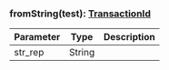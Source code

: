 

### fromString(test): [TransactionId](#transactionid)



| Parameter       | Type |  Description |
| --------------- | -------- | -------- |
| str_rep | String |   |
